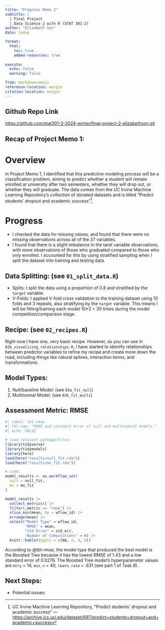 ```yaml
---
title: "Progress Memo 2"
subtitle: |
  | Final Project 
  | Data Science 2 with R (STAT 301-2)
author: "Elizabeth Son"
date: today

format:
  html:
    toc: true
    embed-resources: true
    
execute:
  echo: false
  warning: false

from: markdown+emoji 
reference-location: margin
citation-location: margin
---
```


::: {.callout-tip icon=false}

## Github Repo Link

[https://github.com/stat301-2-2024-winter/final-project-2-elizabethson.git](https://github.com/stat301-2-2024-winter/final-project-2-elizabethson.git)

:::

## Recap of Project Memo 1:

# Overview
In Project Memo 1, I identified that this predictive modeling process will be a classification problem, aiming to predict whether a student will remain enrolled at university after two semesters, whether they will drop out, or whether they will graduate. The data comes from the UC Irvine Machine Learning Repository's collection of donated datasets and is titled "Predict students' dropout and academic success"^[UC Irvine Machine Learning Repository, "Predict students' dropout and academic success" --- [https://archive.ics.uci.edu/dataset/697/predict+students+dropout+and+academic+success](https://archive.ics.uci.edu/dataset/697/predict+students+dropout+and+academic+success)].

# Progress
- I checked the data for missing values, and found that there were no missing observations across all of the 37 variables. 
- I found that there is a slight imbalance in the taret variable observations, with more observations of those who graduated compared to those who only enrolled. I accounted for this by using stratified sampling when I split the dataset into training and testing data.

## Data Splitting: (see `01_split_data.R`)
- Splits: I split the data using a proportion of 0.8 and stratified by the `target` variable.
- V-Folds: I applied V-fold cross validation to the training dataset using 10 folds and 3 repeats, also stratifying by the `target` variable. This means I will be fitting/training each model 10*3 = 30 times during the model competition/comparison stage. 

## Recipe: (see `02_recipes.R`)
Right now I have one, very basic recipe. However, as you can see in `02b_visualizing_relationships.R`, I have started to identify relationships between predictor variables to refine my recipe and create more down the road, including things like natural splines, interaction terms, and transformations. 

## Model Types:
1. Null/baseline Model: (see `03a_fit_null`)
2. Multinomial Model: (see `03b_fit_multi`)

## Assessment Metric: RMSE
```r
#| label: tbl-rmse
#| tbl-cap: "RMSE and standard error of null and multinomial models."
#| echo: FALSE

# load relevant package/files: 
library(tidyverse)
library(tidymodels)
library(here)
load(here("results/null_fit.rda"))
load(here("results/mn_fit.rda"))

# code: 
model_results <- as_workflow_set(
  null = null_fit,
  mn = mn_fit
)

model_results |> 
  collect_metrics() |> 
  filter(.metric == "rmse") |> 
  slice_min(mean, by = wflow_id) |> 
  arrange(mean) |> 
  select("Model Type" = wflow_id, 
         "RMSE" = mean, 
         "Std Error" = std_err, 
         "Number of Computations" = n) |> 
  knitr::kable(digits = c(NA, 2, 4, 0))
```
According to @tbl-rmse, the model type that produced the best model is the Boosted Tree because it has the lowest RMSE of 1.43 and a low standard error of 0.0276. The Boosted Tree model's hyperparameter values are `mtry` = 14, `min_n` = 40, `learn_rate` = .631 (see part 1 of Task 9).

## Next Steps:
- Potential issues: 